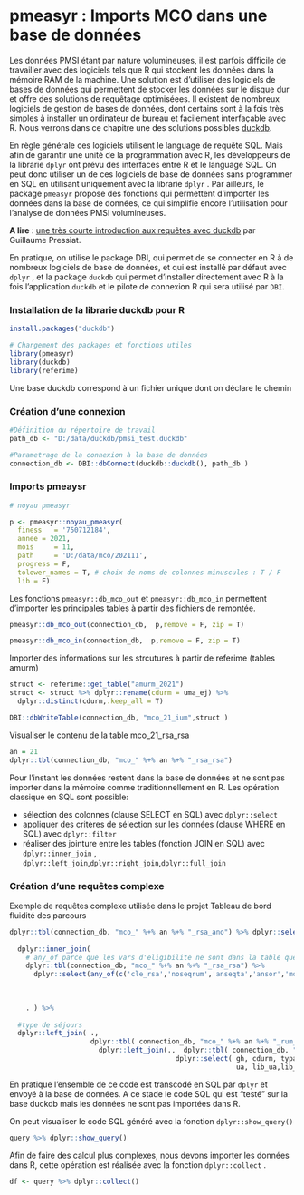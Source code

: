 # pmeasyr : Imports MCO dans une base de données

Les données PMSI étant par nature volumineuses, il est parfois difficile de travailler avec des logiciels tels que R qui stockent les données dans la mémoire RAM de la machine. Une solution est d'utiliser des logiciels de bases de données qui permettent de stocker les données sur le disque dur et offre des solutions de requêtage optimiséees. Il existent de nombreux logiciels de gestion de bases de données, dont certains sont à la fois très simples à installer un ordinateur de bureau et facilement interfaçable avec R. Nous verrons dans ce chapitre une des solutions possibles [duckdb](https://duckdb.org/).

En règle générale ces logiciels utilisent le language de requête SQL. Mais afin de garantir une unité de la programmation avec R, les développeurs de la librarie ```dplyr``` ont prévu des interfaces entre R et le language SQL. On peut donc utiliser un de ces logiciels de base de données sans programmer en SQL en utilisant uniquement avec la librarie ```dplyr``` . Par ailleurs, le package ```pmeasyr``` propose des fonctions qui permettent d'importer les données dans la base de données, ce qui simplifie encore l'utilisation pour l'analyse de données PMSI volumineuses.

**A lire** : [une très courte introduction aux requêtes avec duckdb](https://guillaumepressiat.github.io/blog/2019/10/duckdb) par Guillaume Pressiat. 

En pratique, on utilise le package DBI, qui permet de se connecter en R à de nombreux logiciels de base de données, et qui est installé par défaut avec ```dplyr``` , et la package ```duckdb``` qui permet d'installer directement avec R à la fois l'application ```duckdb``` et le pilote de connexion R qui sera utilisé par ```DBI```. 

### Installation de la librarie duckdb pour R
```r

install.packages("duckdb")

# Chargement des packages et fonctions utiles
library(pmeasyr)
library(duckdb)
library(referime)


```

Une base duckdb correspond à un fichier unique dont on déclare le chemin 

### Création d'une connexion
```r

#Définition du répertoire de travail
path_db <- "D:/data/duckdb/pmsi_test.duckdb"

#Parametrage de la connexion à la base de données
connection_db <- DBI::dbConnect(duckdb::duckdb(), path_db )


```


### Imports pmeaysr

```r
# noyau pmeasyr

p <- pmeasyr::noyau_pmeasyr(
  finess   = '750712184',
  annee = 2021,
  mois     = 11,
  path     = 'D:/data/mco/202111',
  progress = F,
  tolower_names = T, # choix de noms de colonnes minuscules : T / F
  lib = F)

```


Les fonctions ```pmeasyr::db_mco_out``` et ```pmeasyr::db_mco_in``` permettent d'importer les principales tables à partir des fichiers de remontée.

```r
pmeasyr::db_mco_out(connection_db,  p,remove = F, zip = T) 

pmeasyr::db_mco_in(connection_db,  p,remove = F, zip = T) 
```

Importer des informations sur les strcutures à partir de referime (tables amurm)
```r

struct <- referime::get_table("amurm_2021")
struct <- struct %>% dplyr::rename(cdurm = uma_ej) %>%
  dplyr::distinct(cdurm,.keep_all = T)

DBI::dbWriteTable(connection_db, "mco_21_ium",struct )

```

Visualiser le contenu de la table mco_21_rsa_rsa
```r
 
an = 21
dplyr::tbl(connection_db, "mco_" %+% an %+% "_rsa_rsa")
```

Pour l'instant les données restent dans la base de données et ne sont pas importer dans la mémoire comme traditionnellement en R. Les opération classique en SQL sont possible:

- sélection des colonnes (clause SELECT en SQL) avec ```dplyr::select```
- appliquer des critères de sélection sur les données (clause WHERE en SQL) avec ```dplyr::filter```
- réaliser des jointure entre les tables (fonction JOIN en SQL) avec ```dplyr::inner_join```  , ```dplyr::left_join```,```dplyr::right_join```,```dplyr::full_join```

### Création d'une requêtes complexe

Exemple de requêtes complexe utilisée dans le projet Tableau de bord fluidité des parcours
```r


dplyr::tbl(connection_db, "mco_" %+% an %+% "_rsa_ano") %>% dplyr::select(nas,cle_rsa,dtent,dtsort,factam, pbcmu, motnofact, typecont )  %>%
  
  dplyr::inner_join( 
    # any_of parce que les vars d'eligibilite ne sont dans la table que pour 2021
    dplyr::tbl(connection_db, "mco_" %+% an %+% "_rsa_rsa") %>%
      dplyr::select(any_of(c('cle_rsa','noseqrum','anseqta','ansor','moissor','ghm','noghs','sexe',
                                                                                       'agean','agejr','echpmsi','prov','schpmsi','dest','nbrum','duree','cdgeo',
                                                                                       'ell_gradation','surveillance_particuliere','resererve_hosp','rescrit_tarifaire',
                                                                                       'cat_nb_intervenants'))) ,
    . ) %>% 
  
  #type de séjours
  dplyr::left_join( .,
                    dplyr::tbl( connection_db, "mco_" %+% an %+% "_rum_rum" ) %>%  
                      dplyr::left_join(.,  dplyr::tbl( connection_db, "mco_" %+% an %+% "_ium" ) %>%
                                         dplyr::select( gh, cdurm, typaut, mode_hospit, nohop, lib_hop, uma,lib_uma, lib_cc9_uma,spe_uma,lib_spe_uma,
                                                        ua, lib_ua,lib_cc9_ua, spe_ua, lib_spe_ua, serv,lib_service, pole, lib_pole) ) ) -> query

```

En pratique l'ensemble de ce code est transcodé en SQL par ```dplyr``` et envoyé à la base de données. 
A ce stade le code SQL qui est "testé" sur la base duckdb mais les données ne sont pas importées dans R. 

On peut visualiser le code SQL généré avec la fonction ```dplyr::show_query()```

```r

query %>% dplyr::show_query()

```

Afin de faire des calcul plus complexes, nous devons importer les données dans R, cette opération est réalisée avec la fonction ```dplyr::collect``` .  

```r

df <- query %>% dplyr::collect()

```
